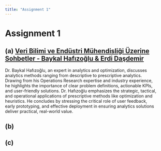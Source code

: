 ```yaml
---
title: "Assignment 1"
---
```


# Assignment 1

## **(a)** [**Veri Bilimi ve Endüstri Mühendisliği Üzerine Sohbetler - Baykal Hafızoğlu & Erdi Daşdemir**](https://www.youtube.com/watch?v=tV_0pHSdLAM)

Dr. Baykal Hafızoğlu, an expert in analytics and optimization, discusses analytics methods ranging from descriptive to prescriptive analytics. Drawing from his Operations Research expertise and industry experience, he highlights the importance of clear problem definitions, actionable KPIs, and user-friendly solutions. Dr. Hafızoğlu emphasizes the strategic, tactical, and operational applications of prescriptive methods like optimization and heuristics. He concludes by stressing the critical role of user feedback, early prototyping, and effective deployment in ensuring analytics solutions deliver practical, real-world value.

## (b)

## (c)
